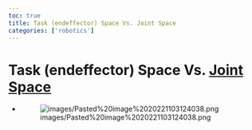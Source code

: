 ```yaml
---
toc: true
title: Task (endeffector) Space Vs. Joint Space
categories: ['robotics']
---
```


# Task (endeffector) Space Vs. [Joint Space](Joint Space.qmd)
- ![images/Pasted%20image%2020221103124038.png](images/Pasted%20image%2020221103124038.png)



